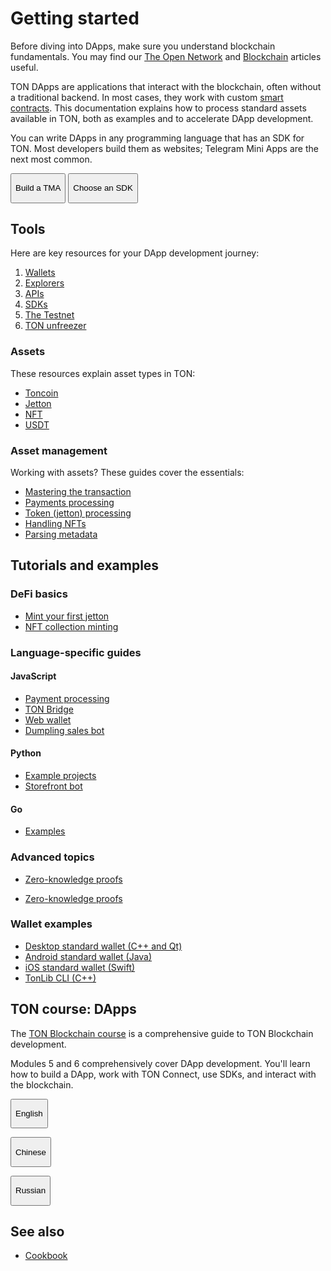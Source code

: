 

# Getting started
Before diving into DApps, make sure you understand blockchain fundamentals. You may find our [The Open Network](/v3/concepts/dive-into-ton/introduction) and [Blockchain](/v3/guidelines/dapps/transactions/foundations-of-blockchain) articles useful.

TON DApps are applications that interact with the blockchain, often without a traditional backend. In most cases, they work with custom [smart contracts](/v3/documentation/smart-contracts/overview). This documentation explains how to process standard assets available in TON, both as examples and to accelerate DApp development.

You can write DApps in any programming language that has an SDK for TON. Most developers build them as websites; Telegram Mini Apps are the next most common.

<Button href="/v3/guidelines/dapps/tma/overview" colorType="primary" sizeType="sm">

Build a TMA

</Button>


<Button href="/v3/guidelines/dapps/apis-sdks/sdk" colorType="secondary" sizeType="sm">

Choose an SDK

</Button>


## Tools

Here are key resources for your DApp development journey:

1. [Wallets](/v3/concepts/dive-into-ton/ton-ecosystem/wallet-apps)
2. [Explorers](/v3/concepts/dive-into-ton/ton-ecosystem/explorers-in-ton)
3. [APIs](/v3/guidelines/dapps/apis-sdks/api-types)
4. [SDKs](/v3/guidelines/dapps/apis-sdks/sdk)
5. [The Testnet](/v3/documentation/smart-contracts/getting-started/testnet)
6. [TON unfreezer](https://unfreezer.ton.org/)


### Assets

These resources explain asset types in TON:

- [Toncoin](/v3/documentation/dapps/assets/toncoin)
- [Jetton](/v3/documentation/dapps/assets/jetton)
- [NFT](/v3/documentation/dapps/assets/nft)
- [USDT](/v3/documentation/dapps/assets/usdt)


### Asset management

Working with assets? These guides cover the essentials:

- [Mastering the transaction](/v3/guidelines/dapps/transactions/overview)
- [Payments processing](/v3/guidelines/dapps/asset-processing/payments-processing)
- [Token (jetton) processing](/v3/guidelines/dapps/asset-processing/jettons)
- [Handling NFTs](/v3/guidelines/dapps/asset-processing/nft-processing/nfts)
- [Parsing metadata](/v3/guidelines/dapps/asset-processing/nft-processing/metadata-parsing)



## Tutorials and examples

### DeFi basics

- [Mint your first jetton](/v3/guidelines/dapps/tutorials/mint-your-first-token)
- [NFT collection minting](/v3/guidelines/dapps/tutorials/nft-minting-guide)

### Language-specific guides

#### JavaScript

- [Payment processing](https://github.com/toncenter/examples)
- [TON Bridge](https://github.com/ton-blockchain/bridge)
- [Web wallet](https://github.com/toncenter/ton-wallet)
- [Dumpling sales bot](/v3/guidelines/dapps/tutorials/telegram-bot-examples/accept-payments-in-a-telegram-bot-js)

#### Python

- [Example projects](https://github.com/psylopunk/pytonlib/tree/main/examples)
- [Storefront bot](/v3/guidelines/dapps/tutorials/telegram-bot-examples/accept-payments-in-a-telegram-bot)

#### Go

- [Examples](https://github.com/xssnick/tonutils-go/tree/master/example)

### Advanced topics

- [Zero-knowledge proofs](/v3/guidelines/dapps/tutorials/zero-knowledge-proofs)

- [Zero-knowledge proofs](/v3/guidelines/dapps/tutorials/zk-proofs-on-ton)

### Wallet examples

- [Desktop standard wallet (C++ and Qt)](https://github.com/ton-blockchain/wallet-desktop)
- [Android standard wallet (Java)](https://github.com/ton-blockchain/wallet-android)
- [iOS standard wallet (Swift)](https://github.com/ton-blockchain/wallet-ios)
- [TonLib CLI (C++)](https://github.com/ton-blockchain/ton/blob/master/tonlib/tonlib/tonlib-cli.cpp)




## TON course: DApps

The [TON Blockchain course](https://stepik.org/course/176754/) is a comprehensive guide to TON Blockchain development.

Modules 5 and 6 comprehensively cover DApp development. You'll learn how to build a DApp, work with TON Connect, use SDKs, and interact with the blockchain.


<Button href="https://stepik.org/course/176754/promo"
colorType="primary" sizeType="sm">

English

</Button>


<Button href="https://stepik.org/course/201638/promo"
colorType="secondary" sizeType="sm">

Chinese

</Button>


<Button href="https://stepik.org/course/201855/promo"
colorType="secondary" sizeType="sm">

Russian

</Button>


## See also
- [Cookbook](/v3/guidelines/dapps/cookbook)

<Feedback />


